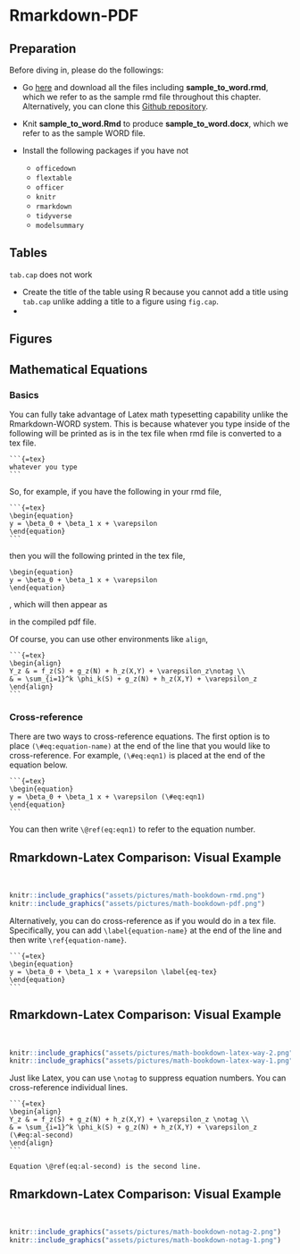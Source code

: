 # Rmarkdown-PDF {#sec-rmarkdown-pdf}

## Preparation

Before diving in, please do the followings:

+ Go [here](https://www.dropbox.com/sh/l95j7vk8sxl2nnu/AAAwWMl8yO6Vbj0u_9zd_fv6a?dl=0) and download all the files including **sample_to_word.rmd**, which we refer to as the sample rmd file throughout this chapter. Alternatively, you can clone this [Github repository](https://github.com/tmieno2/WritingJournalArticleRmarkdown).

+ Knit **sample_to_word.Rmd** to produce **sample_to_word.docx**, which we refer to as the sample WORD file.

+ Install the following packages if you have not
  + `officedown`
  + `flextable`
  + `officer`
  + `knitr`
  + `rmarkdown`
  + `tidyverse`
  + `modelsummary`

## Tables

`tab.cap` does not work

:::{.callout-tips}
+ Create the title of the table using R because you cannot add a title using `tab.cap` unlike adding a title to a figure using `fig.cap`. 
+ 
:::


## Figures


## Mathematical Equations

### Basics
You can fully take advantage of Latex math typesetting capability unlike the Rmarkdown-WORD system. This is because whatever you type inside of the following will be printed as is in the tex file when rmd file is converted to a tex file.

````verbatim
```{=tex}
whatever you type
```
````

So, for example, if you have the following in your rmd file, 

````verbatim
```{=tex}
\begin{equation}
y = \beta_0 + \beta_1 x + \varepsilon
\end{equation}
```
````

then you will the following printed in the tex file,

````verbatim
\begin{equation}
y = \beta_0 + \beta_1 x + \varepsilon
\end{equation}
````

, which will then appear as 

```{=tex}
\begin{equation}
y = \beta_0 + \beta_1 x + \varepsilon
\end{equation}
```

in the compiled pdf file.

Of course, you can use other environments like `align`,

````verbatim
```{=tex}
\begin{align}
Y_z & = f_z(S) + g_z(N) + h_z(X,Y) + \varepsilon_z\notag \\
& = \sum_{i=1}^k \phi_k(S) + g_z(N) + h_z(X,Y) + \varepsilon_z
\end{align}
```
````

```{=tex}
\begin{align}
Y_z & = f_z(S) + g_z(N) + h_z(X,Y) + \varepsilon_z\notag \\
& = \sum_{i=1}^k \phi_k(S) + g_z(N) + h_z(X,Y) + \varepsilon_z
\end{align}
```

### Cross-reference

There are two ways to cross-reference equations. The first option is to place `(\#eq:equation-name)` at the end of the line that you would like to cross-reference. For example, `(\#eq:eqn1)` is placed at the end of the equation below.

````verbatim
```{=tex}
\begin{equation}
y = \beta_0 + \beta_1 x + \varepsilon (\#eq:eqn1)
\end{equation}
```
````

You can then write `\@ref(eq:eqn1)` to refer to the equation number.

:::{.callout-note icon=false appearance="minimal" collapse="true"}
## Rmarkdown-Latex Comparison: Visual Example
<br>

```r

knitr::include_graphics("assets/pictures/math-bookdown-rmd.png")
knitr::include_graphics("assets/pictures/math-bookdown-pdf.png")
```
:::


Alternatively, you can do cross-reference as if you would do in a tex file. Specifically, you can add `\label{equation-name}` at the end of the line and then write `\ref{equation-name}`.

````verbatim
```{=tex}
\begin{equation}
y = \beta_0 + \beta_1 x + \varepsilon \label{eq-tex}
\end{equation}
```
````

:::{.callout-note icon=false appearance="minimal" collapse="true"}
## Rmarkdown-Latex Comparison: Visual Example
<br>

```r

knitr::include_graphics("assets/pictures/math-bookdown-latex-way-2.png")
knitr::include_graphics("assets/pictures/math-bookdown-latex-way-1.png")
```
:::

Just like Latex, you can use `\notag` to suppress equation numbers. You can cross-reference individual lines.

````verbatim
```{=tex}
\begin{align}
Y_z & = f_z(S) + g_z(N) + h_z(X,Y) + \varepsilon_z \notag \\
& = \sum_{i=1}^k \phi_k(S) + g_z(N) + h_z(X,Y) + \varepsilon_z (\#eq:al-second)
\end{align}
```

Equation \@ref(eq:al-second) is the second line.
````

:::{.callout-note icon=false appearance="minimal" collapse="true"}
## Rmarkdown-Latex Comparison: Visual Example
<br>
```r
knitr::include_graphics("assets/pictures/math-bookdown-notag-2.png")
knitr::include_graphics("assets/pictures/math-bookdown-notag-1.png")
```
:::
